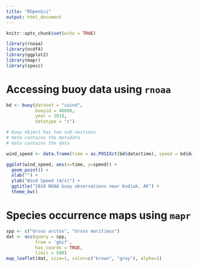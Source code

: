 ```yaml
---
title: "ROpenSci"
output: html_document
---
```


```r
knitr::opts_chunk$set(echo = TRUE)
```

```r
library(rnoaa)
library(ncdf4)
library(ggplot2)
library(mapr)
library(spocc)
```

# Accessing buoy data using `rnoaa` 

```r
bd <- buoy(dataset = "cwind", 
           buoyid = 46080, 
           year = 2018,
           datatype = "c")
```

```r

# buoy object has two sub-sections
# meta contains the metadata
# data contains the data

wind_speed <- data.frame(time = as.POSIXct(bd$data$time), speed = bd$data$wind_spd)

```

```r
ggplot(wind_speed, aes(x=time, y=speed)) + 
  geom_point() + 
  xlab("") + 
  ylab("Wind Speed (m/s)") + 
  ggtitle("2018 NOAA buoy observations near Kodiak, AK") + 
  theme_bw() 
```


# Species occurrence maps using `mapr`

```r
spp <- c("Ursus arctos", "Ursus maritimus")
dat <- occ(query = spp, 
           from = 'gbif', 
           has_coords = TRUE, 
           limit = 500)
map_leaflet(dat, size=1, color=c("brown", "gray"), alpha=1)
```



